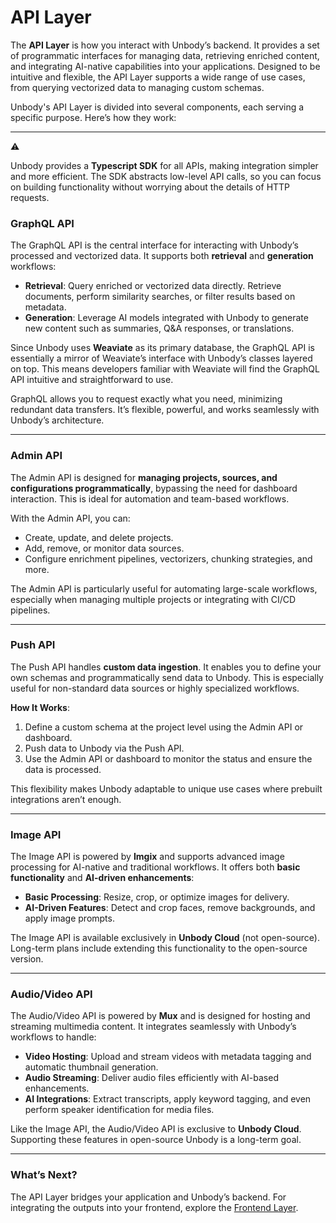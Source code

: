 # **API Layer**

The **API Layer** is how you interact with Unbody’s backend. It provides a set of programmatic interfaces for managing data, retrieving enriched content, and integrating AI-native capabilities into your applications. Designed to be intuitive and flexible, the API Layer supports a wide range of use cases, from querying vectorized data to managing custom schemas.

Unbody's API Layer is divided into several components, each serving a specific purpose. Here’s how they work:

---

<aside>
⚠️

Unbody provides a **Typescript SDK** for all APIs, making integration simpler and more efficient. The SDK abstracts low-level API calls, so you can focus on building functionality without worrying about the details of HTTP requests.

</aside>

### GraphQL API

The GraphQL API is the central interface for interacting with Unbody’s processed and vectorized data. It supports both **retrieval** and **generation** workflows:

- **Retrieval**: Query enriched or vectorized data directly. Retrieve documents, perform similarity searches, or filter results based on metadata.
- **Generation**: Leverage AI models integrated with Unbody to generate new content such as summaries, Q&A responses, or translations.

Since Unbody uses **Weaviate** as its primary database, the GraphQL API is essentially a mirror of Weaviate’s interface with Unbody’s classes layered on top. This means developers familiar with Weaviate will find the GraphQL API intuitive and straightforward to use.

GraphQL allows you to request exactly what you need, minimizing redundant data transfers. It’s flexible, powerful, and works seamlessly with Unbody’s architecture.

---

### Admin API

The Admin API is designed for **managing projects, sources, and configurations programmatically**, bypassing the need for dashboard interaction. This is ideal for automation and team-based workflows.

With the Admin API, you can:

- Create, update, and delete projects.
- Add, remove, or monitor data sources.
- Configure enrichment pipelines, vectorizers, chunking strategies, and more.

The Admin API is particularly useful for automating large-scale workflows, especially when managing multiple projects or integrating with CI/CD pipelines.

---

### Push API

The Push API handles **custom data ingestion**. It enables you to define your own schemas and programmatically send data to Unbody. This is especially useful for non-standard data sources or highly specialized workflows.

**How It Works**:

1. Define a custom schema at the project level using the Admin API or dashboard.
2. Push data to Unbody via the Push API.
3. Use the Admin API or dashboard to monitor the status and ensure the data is processed.

This flexibility makes Unbody adaptable to unique use cases where prebuilt integrations aren’t enough.

---

### Image API

The Image API is powered by **Imgix** and supports advanced image processing for AI-native and traditional workflows. It offers both **basic functionality** and **AI-driven enhancements**:

- **Basic Processing**: Resize, crop, or optimize images for delivery.
- **AI-Driven Features**: Detect and crop faces, remove backgrounds, and apply image prompts.

The Image API is available exclusively in **Unbody Cloud** (not open-source). Long-term plans include extending this functionality to the open-source version.

---

### Audio/Video API

The Audio/Video API is powered by **Mux** and is designed for hosting and streaming multimedia content. It integrates seamlessly with Unbody’s workflows to handle:

- **Video Hosting**: Upload and stream videos with metadata tagging and automatic thumbnail generation.
- **Audio Streaming**: Deliver audio files efficiently with AI-based enhancements.
- **AI Integrations**: Extract transcripts, apply keyword tagging, and even perform speaker identification for media files.

Like the Image API, the Audio/Video API is exclusive to **Unbody Cloud**. Supporting these features in open-source Unbody is a long-term goal.

---

### What’s Next?

The API Layer bridges your application and Unbody’s backend. For integrating the outputs into your frontend, explore the [Frontend Layer](https://chatgpt.com/g/g-9N3RT50W3-unbody-ea/c/frontend-layer.md).